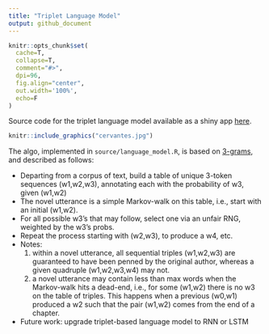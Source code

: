 ```yaml
---
title: "Triplet Language Model"
output: github_document
---
```


```r
knitr::opts_chunk$set(
  cache=T,
  collapse=T,
  comment="#>",
  dpi=96,
  fig.align="center",
  out.width='100%',
  echo=F
)
```

Source code for the triplet language model available as a shiny app [here](https://dreznik.shinyapps.io/triplet/).

```r
knitr::include_graphics("cervantes.jpg")
```

The algo, implemented in `source/language_model.R`, is based on [3-grams](https://en.wikipedia.org/wiki/N-gram), and described as follows:

* Departing from a corpus of text, build a table of unique 3-token sequences (w1,w2,w3), annotating each with the probability of w3, given (w1,w2)
* The novel utterance is a simple Markov-walk on this table, i.e., start with an initial (w1,w2).
* For all possible w3’s that may follow, select one via an unfair RNG, weighted by the w3’s probs.
* Repeat the process starting with (w2,w3), to produce a w4, etc.
* Notes:
    1. within a novel utterance, all sequential triples (w1,w2,w3) are guaranteed to have been penned by the original author, whereas a given quadruple (w1,w2,w3,w4) may not.
    1. a novel utterance may contain less than max words when the Markov-walk hits a dead-end, i.e., for some (w1,w2) there is no w3 on the table of triples. This happens when a previous (w0,w1) produced a w2 such that the pair (w1,w2) comes from the end of a chapter.

* Future work: upgrade triplet-based language model to RNN or LSTM

